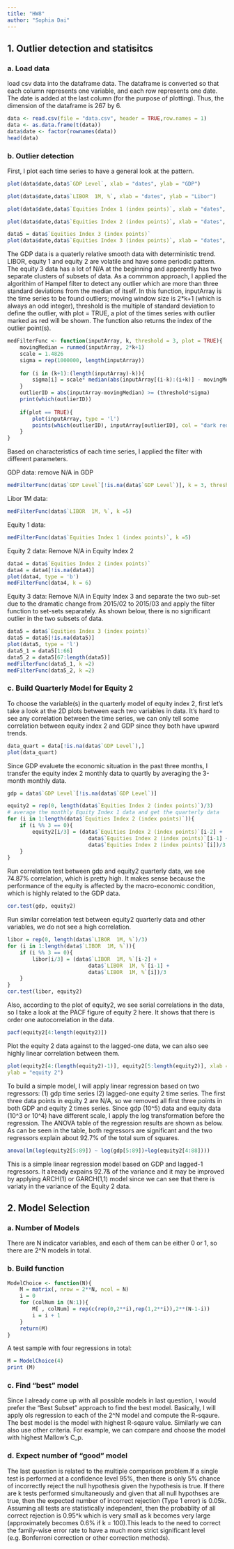 ```yaml
---
title: "HW8"
author: "Sophia Dai"
---
```


## 1. Outlier detection and statisitcs

### a. Load data
load csv data into the dataframe data. The dataframe is converted so that each column represents one variable, and each row represents one date. The date is added at the last column (for the purpose of plotting). Thus, the dimension of the dataframe is 267 by 6. 

```r
data <- read.csv(file = "data.csv", header = TRUE,row.names = 1)
data <- as.data.frame(t(data))
data$date <- factor(rownames(data))
head(data)
```


### b. Outlier detection

First, I plot each time series to have a general look at the pattern.

```r
plot(data$date,data$`GDP Level`, xlab = "dates", ylab = "GDP")
```
```r
plot(data$date,data$`LIBOR  1M, %`, xlab = "dates", ylab = "Libor")
```
```r
plot(data$date,data$`Equities Index 1 (index points)`, xlab = "dates", ylab = "Equity 1")
```
```r
plot(data$date,data$`Equities Index 2 (index points)`, xlab = "dates", ylab = "Equity 2")
```
```r
data5 = data$`Equities Index 3 (index points)`
plot(data$date,data$`Equities Index 3 (index points)`, xlab = "dates", ylab = "Equity 3")
```


The GDP data is a quaterly relative smooth data with deterministic trend. LIBOR, equity 1 and equity 2 are volatile and have some periodic pattern. The equity 3 data has a lot of N/A at the beginning and apperently has two separate clusters of subsets of data. As a commmon approach, I applied the algorithim of Hampel filter to detect any outlier which are more than three standard deviations from the median of itself. In this function, inputArray is the time series to be found outliers; moving window size is 2*k+1 (which is always an odd integer), threshold is the multiple of standard deviation to define the outlier, with plot = TRUE, a plot of the times series with outlier marked as red will be shown. The function also returns the index of the outlier point(s).

```r
medFilterFunc <- function(inputArray, k, threshold = 3, plot = TRUE){
    movingMedian = runmed(inputArray, 2*k+1)
    scale = 1.4826
    sigma = rep(1000000, length(inputArray))
    
    for (i in (k+1):(length(inputArray)-k)){
        sigma[i] = scale* median(abs(inputArray[(i-k):(i+k)] - movingMedian[i]))
    }
    outlierID = abs(inputArray-movingMedian) >= (threshold*sigma)
    print(which(outlierID))
    
    if(plot == TRUE){
        plot(inputArray, type = 'l')
        points(which(outlierID), inputArray[outlierID], col = "dark red",pch=16)
    }
}
```

Based on characteristics of each time series, I applied the filter with different parameters.

GDP data: remove N/A in GDP
```r
medFilterFunc(data$`GDP Level`[!is.na(data$`GDP Level`)], k = 3, threshold = 3, plot = TRUE)
```
Libor 1M data:
```r
medFilterFunc(data$`LIBOR  1M, %`, k =5)
```

Equity 1 data:
```r
medFilterFunc(data$`Equities Index 1 (index points)`, k =5)
```


Equity 2 data: Remove N/A in Equity Index 2
```r
data4 = data$`Equities Index 2 (index points)`
data4 = data4[!is.na(data4)]
plot(data4, type = 'b')
medFilterFunc(data4, k = 6)
```


Equity 3 data: Remove N/A in Equity Index 3 and separate the two sub-set due to the dramatic change from 2015/02 to 2015/03 and apply the filter function to set-sets separately. As shown below, there is no significant outlier in the two subsets of data.
```r
data5 = data$`Equities Index 3 (index points)`
data5 = data5[!is.na(data5)]
plot(data5, type = 'l')
data5_1 = data5[1:66]
data5_2 = data5[67:length(data5)]
medFilterFunc(data5_1, k =2)
medFilterFunc(data5_2, k =2)
```


### c. Build Quarterly Model for Equity 2
To choose the variable(s) in the quarterly model of equity index 2, first let's take a look at the 2D plots between each two variables in data. It's hard to see any correlation between the time series, we can only tell some correlation between equity index 2 and GDP since they both have upward trends.
```r
data_quart = data[!is.na(data$`GDP Level`),]
plot(data_quart)
```


Since GDP evaluete the economic situation in the past three months, I transfer the equity index 2 monthly data to quartly by averaging the 3-month monthly data.
```r
gdp = data$`GDP Level`[!is.na(data$`GDP Level`)]

equity2 = rep(0, length(data$`Equities Index 2 (index points)`)/3)
# average the monthly Equity Index 1 data and get the quarterly data
for (i in 1:length(data$`Equities Index 2 (index points)`)){
    if (i %% 3 == 0){
        equity2[i/3] = (data$`Equities Index 2 (index points)`[i-2] + 
                          data$`Equities Index 2 (index points)`[i-1] +
                          data$`Equities Index 2 (index points)`[i])/3
    }
}
```
Run correlation test between gdp and equity2 quarterly data, we see 74.87% correlation, which is pretty high. It makes sense because the performance of the equity is affected by the macro-economic condition, which is highly related to the GDP data.
```r
cor.test(gdp, equity2)
```

Run similar correlation test between equity2 quarterly data and other variables, we do not see a high correlation.
```r
libor = rep(0, length(data$`LIBOR  1M, %`)/3)
for (i in 1:length(data$`LIBOR  1M, %`)){
    if (i %% 3 == 0){
        libor[i/3] = (data$`LIBOR  1M, %`[i-2] + 
                          data$`LIBOR  1M, %`[i-1] +
                          data$`LIBOR  1M, %`[i])/3
    }
}
cor.test(libor, equity2)
```


Also, according to the plot of equity2, we see serial correlations in the data, so I take a look at the PACF figure of equity 2 here. It shows that there is order one autocorrelation in the data.
```r
pacf(equity2[4:length(equity2)])
```

Plot the equity 2 data against to the lagged-one data, we can also see highly linear correlation between them.
```r
plot(equity2[4:(length(equity2)-1)], equity2[5:length(equity2)], xlab = "lagged-one equity 2",
ylab = "equity 2")
```

To build a simple model, I will apply linear regression based on two regressors: (1) gdp time series (2) lagged-one equity 2 time series. The first three data points in equity 2 are N/A, so we removed all first three points in both GDP and equity 2 times series. Since gdp (10^5) data and equity data (10^3 or 10^4) have different scale, I apply the log transformation before the regression. The ANOVA table of the regression results are shown as below. As can be seen in the table, both regressors are significant and the two regressors explain about 92.7% of the total sum of squares.
```r
anova(lm(log(equity2[5:89]) ~ log(gdp[5:89])+log(equity2[4:88])))
```
This is a simple linear regression model based on GDP and lagged-1 regressors. It already expains 92.7& of the variance and it may be improved by applying ARCH(1) or GARCH(1,1) model since we can see that there is variaty in the variance of the Equity 2 data.


## 2. Model Selection

### a. Number of Models
There are N indicator variables, and each of them can be either 0 or 1, so there are 2^N models in total.

### b. Build function
```r
ModelChoice <- function(N){
    M = matrix(, nrow = 2**N, ncol = N)
    i = 0
    for (colNum in (N:1)){
        M[ , colNum] = rep(c(rep(0,2**i),rep(1,2**i)),2**(N-1-i))
        i = i + 1
    }
    return(M)
}
```

A test sample with four regressions in total:
```r
M = ModelChoice(4)
print (M)
```

### c. Find "best" model
Since I already come up with all possible models in last question, I would prefer the "Best Subset" approach to find the best model. Basically, I will apply ols regression to each of the 2^N model and compute the R-sqaure. The best model is the model with highest R-sqaure value. Similarly we can also use other criteria. For example, we can compare and choose the model with highest Mallow's C_p.

### d. Expect number of "good" model
The last question is related to the multiple comparison problem.If a single test is performed at a confidence level 95%, then there is only 5% chance of incorrectly reject the null hypothesis given the hypothesis is true. If there are k tests performed simultaneously and given that all null hypothses are true, then the expected number of incorrect rejection (Type 1 error) is 0.05k. Assuming all tests are statistically independent, then the probablity of all correct rejection is 0.95^k which is very small as k becomes very large (approximately becomes 0.6% if k = 100).This leads to the need to correct the family-wise error rate to have a much more strict significant level (e.g. Bonferroni correction or other correction methods).
